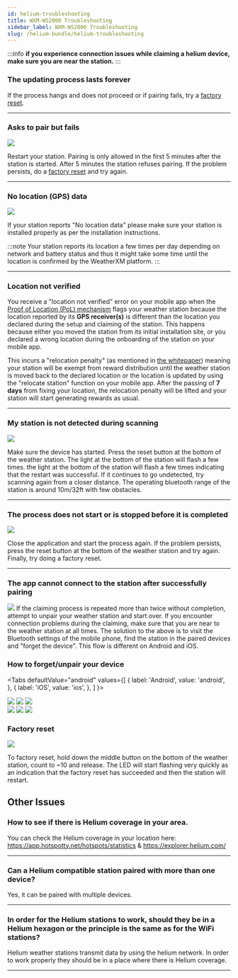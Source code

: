```yaml
---
id: helium-troubleshooting
title: WXM-WS2000 Troubleshooting
sidebar_label: WXM-WS2000 Troubleshooting
slug: /helium-bundle/helium-troubleshooting
---
```



:::info
**if you experience connection issues while claiming a helium device,  make sure you are near the station.**
:::

### The updating process lasts forever

If the process hangs and does not proceed or if pairing fails, try a [factory reset](/helium-bundle/helium-troubleshooting#factory-reset). 

<hr/>

### Asks to pair but fails

<div class="explanation small-big">
  <img src={useBaseUrl("img/wxm-devices/helium-bundle/fail-pairing.svg")} />
<span>

Restart your station. Pairing is only allowed in the first 5 minutes after the station is started. After 5 minutes the station refuses pairing. If the problem persists, do a [factory reset](/helium-bundle/helium-troubleshooting#factory-reset) and try again. 


</span>
</div>

<hr/>

### No location (GPS) data

<div class="explanation small-big">
  <img src={useBaseUrl("img/wxm-devices/helium-bundle/helium-clear-sky-view.png")} />
<span>

If your station reports "No location data" please make sure your station is installed properly as per the installation instructions. 

:::note
Your station reports its location a few times per day depending on network and battery status and thus it might take some time until the location is confirmed by the WeatherXM platform.
:::
</span>
</div>

<hr/>

### Location not verified
You receive a "location not verified" error on your mobile app when the [Proof of Location (PoL) mechanism](/project/proof-of-location) flags your weather station because the location reported by its **GPS receiver(s)** is different than the location you declared during the setup and claiming of the station. This happens because either you moved the station from its initial installation site, or you declared a wrong location during the onboarding of the station on your mobile app.

This incurs a "relocation penalty" (as mentioned in [the whitepaper](http://weatherxm.com/whitepaper)) meaning your station will be exempt from reward distribution until the weather station is moved back to the declared location or the location is updated by using the "relocate station" function on your mobile app. After the passing of **7 days** from fixing your location, the relocation penalty will be lifted and your station will start generating rewards as usual.


<hr/>

### My station is not detected during scanning

<div class="explanation small-big">
  <img src={useBaseUrl("img/wxm-devices/helium-bundle/no-device-found.svg")} />
  <span>

Make sure the device has started.  Press the reset button at the bottom of the weather station. The light at the bottom of the station will flash a few times. the light at the bottom of the station will flash a few times indicating that the restart was successful. 
If it continues to go undetected, try scanning again from a closer distance. The operating bluetooth range of the station is around 10m/32ft with few obstacles.
</span>
</div>

<hr/>

### The process does not start or is stopped before it is completed

<div class="explanation small-big">
  <img src={useBaseUrl("img/wxm-devices/helium-bundle/scanning-failed.svg")} />
  <span>

Close the application and start the process again. If the problem persists, press the reset button at the bottom of the weather station and try again. Finally, try doing a factory reset.
</span>
</div>

<hr/>

### The app cannot connect to the station after successfully pairing

<div class="explanation small-big">
  <img src={useBaseUrl("img/wxm-devices/helium-bundle/connection-failed.svg")} />
  <span>
    If the claiming process is repeated more than twice without completion, attempt to unpair your weather station and start over. If you encounter connection problems during the claiming, make sure that you are near to the weather station at all times. The solution to the above is to visit the Bluetooth settings of the mobile phone, find the station in the paired devices and "forget the device". This flow is different on Android and iOS.
  </span>
</div>

<h3>How to forget/unpair your device</h3>

<Tabs
  defaultValue="android"
  values={[
    { label: 'Android', value: 'android', },
    { label: 'iOS', value: 'ios', },
  ]
}>

<TabItem value="android">
  <div class="explanation small-big">
    <img src={useBaseUrl("img/wxm-devices/helium-bundle/troubleshoot-android-1.png")} />
    <img src={useBaseUrl("img/wxm-devices/helium-bundle/troubleshoot-android-2.png")} />
    <img src={useBaseUrl("img/wxm-devices/helium-bundle/troubleshoot-android-3.png")} />
  </div>
</TabItem>

<TabItem value="ios">
  <div class="explanation small-big">
    <img src={useBaseUrl("img/wxm-devices/helium-bundle/troubleshoot-iOS-1.png")} />
    <img src={useBaseUrl("img/wxm-devices/helium-bundle/troubleshoot-iOS-2.png")} />
    <img src={useBaseUrl("img/wxm-devices/helium-bundle/troubleshoot-iOS-3.png")} />
  </div>
</TabItem>
</Tabs>

### Factory reset

<div class="explanation small-big">
  <img src={useBaseUrl("img/wxm-devices/helium-bundle/reset_station.svg")} />
  <span>

To factory reset, hold down the middle button on the bottom of the weather station, count to ~10 and release. The LED will start flashing very quickly as an indication that the factory reset has succeeded and then the station will restart.

</span>
</div>


## Other Issues

### How to see if there is Helium coverage in your area. 

You can check the Helium coverage in your location here: https://app.hotspotty.net/hotspots/statistics & https://explorer.helium.com/

<hr />

### Can a Helium compatible station paired with more than one device?

Yes, it can be paired with multiple devices.

<hr />

### In order for the Helium stations to work, should they be in a Helium hexagon or the principle is the same as for the WiFi stations?

Helium weather stations transmit data by using the helium network. In order to work properly they should be in a place where there is Helium coverage.
  
<hr />
